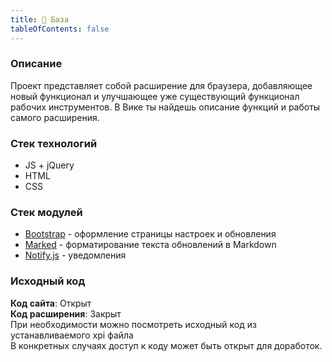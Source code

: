 ```yaml
---
title: 👋 База
tableOfContents: false
---
```


### Описание

Проект представляет собой расширение для браузера, добавляющее новый функционал и улучшающее уже существующий функционал рабочих инструментов. В Вике ты найдешь описание функций и работы самого расширения.

### Стек технологий

- JS + jQuery
- HTML
- CSS

### Стек модулей

- [Bootstrap](https://getbootstrap.com/) - оформление страницы настроек и обновления
- [Marked](https://marked.js.org/) - форматирование текста обновлений в Markdown
- [Notify.js](https://notifyjs.jpillora.com/) - уведомления

### Исходный код

**Код сайта**: Открыт\
**Код расширения**: Закрыт\
При необходимости можно посмотреть исходный код из устанавливаемого xpi файла\
В конкретных случаях доступ к коду может быть открыт для доработок.
